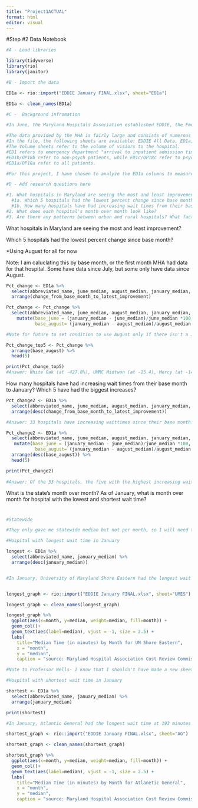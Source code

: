```yaml
---
title: "Project1ACTUAL"
format: html
editor: visual
---
```


#Step #2 Data Notebook

```r
#A - Load libraries

library(tidyverse)
library(rio)
library(janitor)

```

```r
#B - Import the data

ED1a <- rio::import("EDDIE January FINAL.xlsx", sheet="ED1a")

ED1a <- clean_names(ED1a)

```

```r
#C -  Background infromation

#In June, the Maryland Hospitals Association established EDDIE, the Emergency Department Dramatic Improvements Effort, to address hospital wait times in the state. By having each hospital set objectives for lowering emergency department wait times and discharges, EDDIE aims to put Maryland hospitals back on target with the rest of the country. Now, the state has one of the highest average wait times in the country. EDDIE has been collecting monthly data on each Maryland hospital’s average wait times, and I have that data from July through January, provided by a request to the Maryland Hospital Association.

#The data provided by the MHA is fairly large and consists of numerous variables.
#In the file, the following sheets are available: EDDIE All Data, ED1a, ED1b, ED1c, OP18a, OP18b, OP18c, ED1a Volume, ED1b Volume, ED1c Volume, OP18a Volume, OP18b Volume, OP18c Volune
#The Volume sheets refer to the volume of visiors to the hospital.
#ED1 refers to emergency department "arrival to inpatient admission time" and OP refers outpatients who are discharged into the community for "outpatient ED arrival to discharge time" according to Damiara Smith, a quality fellow for the MHA cost review commission.
#ED1b/OP18b refer to non-psych patients, while ED1c/OP18c refer to psychiatric patients.
#ED1a/OP18a refer to all patients.

#For this project, I have chosen to analyze the ED1a columns to measure hospital patient arrival to emergency department admission on a general basis for all patients, as opposed to psych or non-psych.
```

```r
#D - Add research questions here

#1. What hospitals in Maryland are seeing the most and least improvement?
  #1a. Which 5 hospitals had the lowest percent change since base month?
  #1b. How many hospitals have had increasing wait times from their base month to January? Which 5 have had the biggest increases? 
#2. What does each hospital's month over month look like?
#3. Are there any patterns between urban and rural hospitals? What factors affect wait times in each of these areas? (Doing at a later date)

```

What hospitals in Maryland are seeing the most and least improvement?

Which 5 hospitals had the lowest percent change since base month?

*Using August for all for now

Note: I am caluclating this by base month, or the first month MHA had data for that hospital. Some have data since July, but some only have data since August.

```r
Pct_change <- ED1a %>% 
  select(abbreviated_name, june_median, august_median, january_median, change_from_base_month_to_latest_improvement) %>% 
  arrange(change_from_base_month_to_latest_improvement)

Pct_change <- Pct_change %>%
  select(abbreviated_name, june_median, august_median, january_median, change_from_base_month_to_latest_improvement) %>% 
    mutate(base_june = (january_median - june_median)/june_median *100,
           base_august= (january_median - august_median)/august_median *100) 

#Note for future to set condition to use August only if there isn't a June

Pct_change_top5 <- Pct_change %>% 
  arrange(base_august) %>% 
  head(5)

print(Pct_change_top5)
#Answer: White Oak (at -427.8%), UMMC Midtwon (at -15.4), Mercy (at -14.4%,), Atlantic General (at -12.7%) and Shady Grove (at -10.5%) had the lowest percent change, and thus the biggest decreases in hospital wait times since their base month.
```

How many hospitals have had increasing wait times from their base month to January? Which 5 have had the biggest increases?

```r
Pct_change2 <- ED1a %>% 
  select(abbreviated_name, june_median, august_median, january_median, change_from_base_month_to_latest_improvement) %>% 
  arrange(desc(change_from_base_month_to_latest_improvement))

#Answer: 33 hospitals have increasing waittimes since their base month.

Pct_change2 <- ED1a %>% 
  select(abbreviated_name, june_median, august_median, january_median, change_from_base_month_to_latest_improvement) %>% 
   mutate(base_june = (january_median - june_median)/june_median *100,
           base_august= (january_median - august_median)/august_median *100) %>% 
  arrange(desc(base_august)) %>% 
  head(5)

print(Pct_change2)
  
#Answer: Of the 33 hospitals, the five with the highest increasing wait times were Upper Chesapeake (at 136.6%), MedStar Good Samaritan (at 84.9%), Carroll (at 76.3%), Union ChristianaCare (at 62.6%) and Holy Cross Germantown (at 60.5%).

```

What is the state's month over month? As of January, what is month over month for hospital with the lowest and shortest wait time?

#

```r
#Statewide

#They only gave me statewide median but not per month, so I will need to request that. Currentl, the statewide meadian is 526 minutes, which is up 125 minutes since June.
```

```r
#Hospital with longest wait time in January

longest <- ED1a %>% 
  select(abbreviated_name, january_median) %>% 
  arrange(desc(january_median))


#In January, University of Maryland Shore Eastern had the longest wait time at 1770.5 minutes


longest_graph <- rio::import("EDDIE January FINAL.xlsx", sheet="UMES")

longest_graph <- clean_names(longest_graph)

longest_graph %>% 
  ggplot(aes(x=month, y=median, weight=median, fill=month)) +
  geom_col()+
  geom_text(aes(label=median), vjust = -1, size = 2.5) +
  labs(
    title="Median Time (in minutes) by Month for UM Shore Eastern",
    x = "month",
    y = "median",
    caption = "source: Maryland Hospital Association Cost Review Commisssion")

#Note to Professor Wells- I know that I shouldn't have made a new sheet "UMES" to upload. I originally filtered "longest" for when january == 1770.5 in order to only have that row. Then I did t() to flip it and have the data in an (x,y) table format to make into a graph. But the issue was that my y column didn't have a label so I couldn't code y in ggplot at a blank. So I went into excel and made an x,y table from the data and then uploaded it. If you can help me correct this, that would be great. I still figured out how to get the answer, but I know that there is probably a better way.
```

```r
#Hospital with shortest wait time in January

shortest <- ED1a %>% 
  select(abbreviated_name, january_median) %>% 
  arrange(january_median)

print(shortest)

#In January, Atlantic General had the longest wait time at 193 minutes

shortest_graph <- rio::import("EDDIE January FINAL.xlsx", sheet="AG")

shortest_graph <- clean_names(shortest_graph)

shortest_graph %>% 
  ggplot(aes(x=month, y=median, weight=median, fill=month)) +
  geom_col()+
  geom_text(aes(label=median), vjust = -1, size = 2.5) +
  labs(
    title="Median Time (in minutes) by Month for Atlanetic General",
    x = "month",
    y = "median",
    caption = "source: Maryland Hospital Association Cost Review Commisssion")

```

